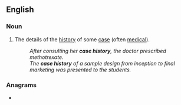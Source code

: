 ==English==

===Noun===
{{en-noun}}

# The details of the [[history]] of some [[case]] (often [[medical]]).
#: ''After consulting her '''case history''', the doctor prescribed methotrexate.''
#: ''The '''case history''' of a sample design from inception to final marketing was presented to the students.''

===Anagrams===
* {{anagrams|en|a=acehiorssty|Sothic years}}